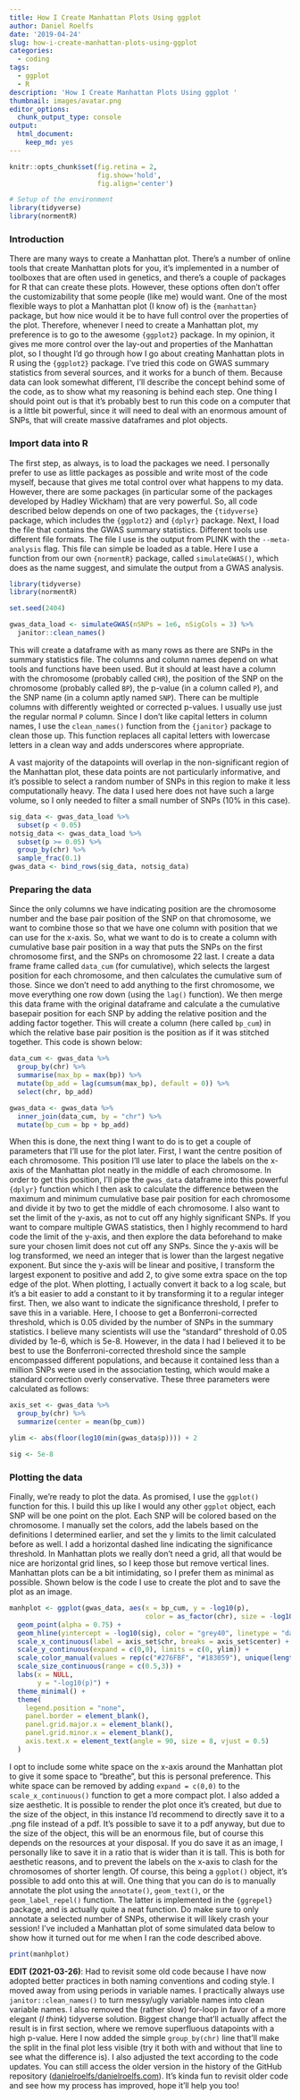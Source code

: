 ```yaml
---
title: How I Create Manhattan Plots Using ggplot
author: Daniel Roelfs
date: '2019-04-24'
slug: how-i-create-manhattan-plots-using-ggplot
categories:
  - coding
tags:
  - ggplot
  - R
description: 'How I Create Manhattan Plots Using ggplot '
thumbnail: images/avatar.png
editor_options:
  chunk_output_type: console
output:
  html_document:
    keep_md: yes
---
```


```r
knitr::opts_chunk$set(fig.retina = 2,
                      fig.show='hold', 
                      fig.align='center')
```

```r
# Setup of the environment
library(tidyverse)
library(normentR)
```

### Introduction
There are many ways to create a Manhattan plot. There's a number of online tools that create Manhattan plots for you, it's implemented in a number of toolboxes that are often used in genetics, and there's a couple of packages for R that can create these plots. However, these options often don't offer the customizability that some people (like me) would want. One of the most flexible ways to plot a Manhattan plot (I know of) is the `{manhattan}` package, but how nice would it be to have full control over the properties of the plot. Therefore, whenever I need to create a Manhattan plot, my preference is to go to the awesome `{ggplot2}` package. In my opinion, it gives me more control over the lay-out and properties of the Manhattan plot, so I thought I'd go through how I go about creating Manhattan plots in R using the `{ggplot2}` package. I've tried this code on GWAS summary statistics from several sources, and it works for a bunch of them. Because data can look somewhat different, I'll describe the concept behind some of the code, as to show what my reasoning is behind each step. One thing I should point out is that it's probably best to run this code on a computer that is a little bit powerful, since it will need to deal with an enormous amount of SNPs, that will create massive dataframes and plot objects.

### Import data into R
The first step, as always, is to load the packages we need. I personally prefer to use as little packages as possible and write most of the code myself, because that gives me total control over what happens to my data. However, there are some packages (in particular some of the packages developed by Hadley Wickham) that are very powerful. So, all code described below depends on one of two packages, the `{tidyverse}` package, which includes the `{ggplot2}` and `{dplyr}` package. Next, I load the file that contains the GWAS summary statistics. Different tools use different file formats. The file I use is the output from PLINK with the `--meta-analysis` flag. This file can simple be loaded as a table. Here I use a function from our own `{normentR}` package, called `simulateGWAS()`, which does as the name suggest, and simulate the output from a GWAS analysis.

```r
library(tidyverse)
library(normentR)
```


```r
set.seed(2404)

gwas_data_load <- simulateGWAS(nSNPs = 1e6, nSigCols = 3) %>% 
  janitor::clean_names()
```

This will create a dataframe with as many rows as there are SNPs in the summary statistics file. The columns and column names depend on what tools and functions have been used. But it should at least have a column with the chromosome (probably called `CHR`), the position of the SNP on the chromosome (probably called `BP`), the p-value (in a column called `P`), and the SNP name (in a column aptly named `SNP`). There can be multiple columns with differently weighted or corrected p-values. I usually use just the regular normal `P` column. Since I don't like capital letters in column names, I use the `clean_names()` function from the `{janitor}` package to clean those up. This function replaces all capital letters with lowercase letters in a clean way and adds underscores where appropriate. 

A vast majority of the datapoints will overlap in the non-significant region of the Manhattan plot, these data points are not particularly informative, and it's possible to select a random number of SNPs in this region to make it less computationally heavy. The data I used here does not have such a large volume, so I only needed to filter a small number of SNPs (10% in this case).

```r
sig_data <- gwas_data_load %>% 
  subset(p < 0.05)
notsig_data <- gwas_data_load %>% 
  subset(p >= 0.05) %>%
  group_by(chr) %>% 
  sample_frac(0.1)
gwas_data <- bind_rows(sig_data, notsig_data)
```

### Preparing the data
Since the only columns we have indicating position are the chromosome number and the base pair position of the SNP on that chromosome, we want to combine those so that we have one column with position that we can use for the x-axis. So, what we want to do is to create a column with cumulative base pair position in a way that puts the SNPs on the first chromosome first, and the SNPs on chromosome 22 last. I create a data frame frame called `data_cum` (for cumulative), which selects the largest position for each chromosome, and then calculates the cumulative sum of those. Since we don't need to add anything to the first chromosome, we move everything one row down (using the `lag()` function). We then merge this data frame with the original dataframe and calculate a the cumulative basepair position for each SNP by adding the relative position and the adding factor together. This will create a column (here called `bp_cum`) in which the relative base pair position is the position as if it was stitched together. This code is shown below:

```r
data_cum <- gwas_data %>% 
  group_by(chr) %>% 
  summarise(max_bp = max(bp)) %>% 
  mutate(bp_add = lag(cumsum(max_bp), default = 0)) %>% 
  select(chr, bp_add)

gwas_data <- gwas_data %>% 
  inner_join(data_cum, by = "chr") %>% 
  mutate(bp_cum = bp + bp_add)
```

When this is done, the next thing I want to do is to get a couple of parameters that I'll use for the plot later. First, I want the centre position of each chromosome. This position I'll use later to place the labels on the x-axis of the Manhattan plot neatly in the middle of each chromosome. In order to get this position, I'll pipe the `gwas_data` dataframe into this powerful `{dplyr}` function which I then ask to calculate the difference between the maximum and minimum cumulative base pair position for each chromosome and divide it by two to get the middle of each chromosome. I also want to set the limit of the y-axis, as not to cut off any highly significant SNPs. If you want to compare multiple GWAS statistics, then I highly recommend to hard code the limit of the y-axis, and then explore the data beforehand to make sure your chosen limit does not cut off any SNPs. Since the y-axis will be log transformed, we need an integer that is lower than the largest negative exponent. But since the y-axis will be linear and positive, I transform the largest exponent to positive and add 2, to give some extra space on the top edge of the plot. When plotting, I actually convert it back to a log scale, but it's a bit easier to add a constant to it by transforming it to a regular integer first. Then, we also want to indicate the significance threshold, I prefer to save this in a variable. Here, I choose to get a Bonferroni-corrected threshold, which is 0.05 divided by the number of SNPs in the summary statistics. I believe many scientists will use the "standard" threshold of 0.05 divided by 1e-6, which is 5e-8. However, in the data I had I believed it to be best to use the Bonferroni-corrected threshold since the sample encompassed different populations, and because it contained less than a million SNPs were used in the association testing, which would make a standard correction overly conservative. These three parameters were calculated as follows:

```r
axis_set <- gwas_data %>% 
  group_by(chr) %>% 
  summarize(center = mean(bp_cum))

ylim <- abs(floor(log10(min(gwas_data$p)))) + 2 

sig <- 5e-8
```

### Plotting the data
Finally, we're ready to plot the data. As promised, I use the `ggplot()` function for this. I build this up like I would any other `ggplot` object, each SNP will be one point on the plot. Each SNP will be colored based on the chromosome. I manually set the colors, add the labels based on the definitions I determined earlier, and set the y limits to the limit calculated before as well. I add a horizontal dashed line indicating the significance threshold. In Manhattan plots we really don't need a grid, all that would be nice are horizontal grid lines, so I keep those but remove vertical lines. Manhattan plots can be a bit intimidating, so I prefer them as minimal as possible. Shown below is the code I use to create the plot and to save the plot as an image.

```r
manhplot <- ggplot(gwas_data, aes(x = bp_cum, y = -log10(p), 
                                  color = as_factor(chr), size = -log10(p))) +
  geom_point(alpha = 0.75) +
  geom_hline(yintercept = -log10(sig), color = "grey40", linetype = "dashed") + 
  scale_x_continuous(label = axis_set$chr, breaks = axis_set$center) +
  scale_y_continuous(expand = c(0,0), limits = c(0, ylim)) +
  scale_color_manual(values = rep(c("#276FBF", "#183059"), unique(length(axis_set$chr)))) +
  scale_size_continuous(range = c(0.5,3)) +
  labs(x = NULL, 
       y = "-log10(p)") + 
  theme_minimal() +
  theme( 
    legend.position = "none",
    panel.border = element_blank(),
    panel.grid.major.x = element_blank(),
    panel.grid.minor.x = element_blank(),
    axis.text.x = element_text(angle = 90, size = 8, vjust = 0.5)
  )
```

I opt to include some white space on the x-axis around the Manhattan plot to give it some space to "breathe", but this is personal preference. This white space can be removed by adding `expand = c(0,0)` to the `scale_x_continuous()` function to get a more compact plot. I also added a size aesthetic. It is possible to render the plot once it's created, but due to the size of the object, in this instance I'd recommend to directly save it to a .png file instead of a pdf. It's possible to save it to a pdf anyway, but due to the size of the object, this will be an enormous file, but of course this depends on the resources at your disposal. If you do save it as an image, I personally like to save it in a ratio that is wider than it is tall. This is both for aesthetic reasons, and to prevent the labels on the x-axis to clash for the chromosomes of shorter length. Of course, this being a `ggplot()` object, it's possible to add onto this at will. One thing that you can do is to manually annotate the plot using the `annotate()`, `geom_text()`, or the `geom_label_repel()` function. The latter is implemented in the `{ggrepel}` package, and is actually quite a neat function. Do make sure to only annotate a selected number of SNPs, otherwise it will likely crash your session! I've included a Manhattan plot of some simulated data below to show how it turned out for me when I ran the code described above.

```r
print(manhplot)
```

**EDIT (2021-03-26)**: Had to revisit some old code because I have now adopted better practices in both naming conventions and coding style. I moved away from using periods in variable names. I practically always use `janitor::clean_names()` to turn messy/ugly variable names into clean variable names. I also removed the (rather slow) for-loop in favor of a more elegant (_I think_) tidyverse solution. Biggest change that'll actually affect the result is in first section, where we remove superfluous datapoints with a high p-value. Here I now added the simple `group_by(chr)` line that'll make the split in the final plot less visible (try it both with and without that line to see what the difference is). I also adjusted the text according to the code updates. You can still access the older version in the history of the GitHub repository ([danielroelfs/danielroelfs.com](https://www.github.com/danielroelfs/danielroelfs.com)). It's kinda fun to revisit older code and see how my process has improved, hope it'll help you too!

